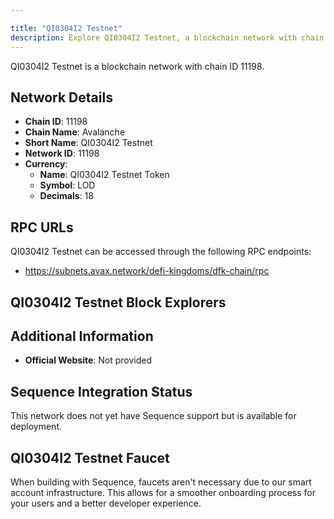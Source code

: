 ```yaml
---

title: "QI0304I2 Testnet"
description: Explore QI0304I2 Testnet, a blockchain network with chain ID 11198. Learn about its native currency, QI0304I2 Testnet Token, and how to interact with the network.
---
```




QI0304I2 Testnet is a blockchain network with chain ID 11198.

## Network Details

- **Chain ID**: 11198
- **Chain Name**: Avalanche
- **Short Name**: QI0304I2 Testnet
- **Network ID**: 11198
- **Currency**: 
  - **Name**: QI0304I2 Testnet Token
  - **Symbol**: LOD
  - **Decimals**: 18

## RPC URLs

QI0304I2 Testnet can be accessed through the following RPC endpoints:

- https://subnets.avax.network/defi-kingdoms/dfk-chain/rpc

## QI0304I2 Testnet Block Explorers



## Additional Information

- **Official Website**: Not provided

## Sequence Integration Status

This network does not yet have Sequence support but is available for deployment.

## QI0304I2 Testnet Faucet

When building with Sequence, faucets aren't necessary due to our smart account infrastructure. This allows for a smoother onboarding process for your users and a better developer experience.
